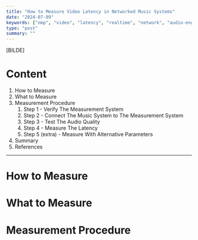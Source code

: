 ```yaml
---
title: "How to Measure Video Latency in Networked Music Systems"
date: "2024-07-09"
keywords: ["nmp", "video", "latency", "realtime", "network", "audio-engineering", "synchronization", "analysis", "research", "telematic", "performance", "quality"]
type: "post"
summary: ""
---
```


[BILDE]

# Content

1. <MyLink href="#how-to-measure">How to Measure</MyLink>
2. <MyLink href="#what-to-measure">What to Measure</MyLink>
3. <MyLink href="#measurement-procedure">Measurement Procedure</MyLink>
   1. <MyLink href="#step-1-verify-the-measurement-system">Step 1 - Verify The Measurement System</MyLink>
   2. <MyLink href="#step-2-connect-the-music-system-to-the-measurement-system">Step 2 - Connect The Music System to The Measurement System</MyLink>
   3. <MyLink href="#step-3-test-the-audio-quality">Step 3 - Test The Audio Quality</MyLink>
   4. <MyLink href="#step-4-measure-the-latency">Step 4 - Measure The Latency</MyLink>
   5. <MyLink href="#step-5-(extra)-measure-with-alternative-parameters">Step 5 (extra) - Measure With Alternative Parameters</MyLink>
4. <MyLink href="#summary">Summary</MyLink>
5. <MyLink href="#references">References</MyLink>

---

# How to Measure

# What to Measure

# Measurement Procedure
